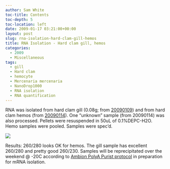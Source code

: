 ```yaml
---
author: Sam White
toc-title: Contents
toc-depth: 5
toc-location: left
date: 2009-01-17 03:21:00+00:00
layout: post
slug: rna-isolation-hard-clam-gill-hemos
title: RNA Isolation - Hard clam gill, hemos
categories:
  - 2009
  - Miscellaneous
tags:
  - gill
  - Hard clam
  - hemocyte
  - Mercenaria mercenaria
  - NanoDrop1000
  - RNA isolation
  - RNA quantification
---
```


RNA was isolated from hard clam gill (0.08g; from [20090109](/Sam%27s+Notebook#sjw20090109)) and from hard clam hemos (from [20090114](/Sam%27s+Notebook#sjw20090114)). One "unknown" sample (from 20090114) was also processed. Pellets were resuspended in 50uL of 0.1%DEPC-H2O. Hemo samples were pooled. Samples were spec'd.

![](https://eagle.fish.washington.edu/Arabidopsis/RNA%20Spec%20Readings/20090116%20RNA%20SJW.PNG)

Results: 260/280 looks OK for hemos. The gill sample has excellent 260/280 and pretty good 260/230. Samples will be reprecipitated over the weekend @ -20C according to [Ambion PolyA Purist protocol](https://aquacul4.fish.washington.edu/Protocols:Information%20Sheets/Commercial%20Protocols:Manuals/Ambion%20-%20MicroPoly%28A%29Purist%20Kit.pdf) in preparation for mRNA isolation.
